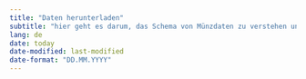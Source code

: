 ```yaml
---
title: "Daten herunterladen"
subtitle: "hier geht es darum, das Schema von Münzdaten zu verstehen und die richtigen Daten herunterzuladen"
lang: de
date: today
date-modified: last-modified
date-format: "DD.MM.YYYY"
---
```





